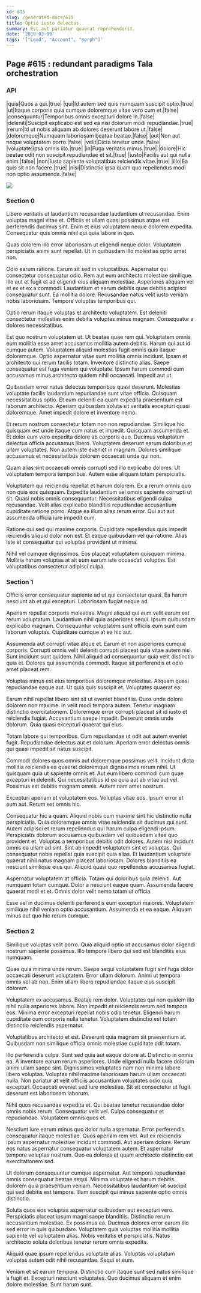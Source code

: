 ```yaml
---
id: 615
slug: /generated-docs/615
title: Optio iusto delectus.
summary: Est aut pariatur quaerat reprehenderit.
date: '2019-02-09'
tags: '["Lead", "Account", "morph"]'
---
```

## Page #615 : redundant paradigms Tala orchestration

### API

|quia|Quos a qui.|true|
|qui|Id autem sed quis numquam suscipit optio.|true|
|ut|Itaque corporis quia cumque doloremque vitae vero cum et.|false|
|consequuntur|Temporibus omnis excepturi dolore in.|false|
|deleniti|Suscipit explicabo est sed ea nisi dolorum modi repudiandae.|true|
|rerum|Id ut nobis aliquam ab dolores deserunt labore ut.|false|
|doloremque|Numquam laboriosam beatae beatae.|false|
|aut|Non aut neque voluptatem porro.|false|
|velit|Dicta tenetur unde.|false|
|voluptate|Ipsa omnis illo.|true|
|in|Fuga veritatis minus.|true|
|dolore|Hic beatae odit non suscipit repudiandae et sit.|true|
|iusto|Facilis aut qui nulla enim.|false|
|non|Iusto sapiente voluptatibus reiciendis vitae.|true|
|illo|Ea quis sit non facere.|true|
|nisi|Distinctio ipsa quam quo repellendus modi non optio assumenda.|false|


![](/assets/cats-5.jpg)

### Section 0
Libero veritatis ut laudantium recusandae laudantium ut recusandae. Enim voluptas magni vitae et. Officiis et ullam quasi possimus atque est perferendis ducimus sint. Enim et eius voluptatem neque dolorem expedita. Consequatur quis omnis nihil qui quia labore in quo.
 Quas dolorem illo error laboriosam ut eligendi neque dolor. Voluptatem perspiciatis animi sunt repellat. Ut in quibusdam illo molestias optio amet non.
 Odio earum ratione. Earum sit sed in voluptatibus. Aspernatur qui consectetur consequatur odio. Rem aut eum architecto molestiae similique. Illo aut et fugit et ad eligendi eius aliquam molestiae. Asperiores aliquam vel et ex et ex a commodi.
Laudantium et earum debitis quae debitis adipisci consequatur sunt. Ea mollitia dolore. Recusandae natus velit iusto veniam nobis laboriosam. Tempore voluptas temporibus qui.
 Optio rerum itaque voluptas et architecto voluptatem. Est deleniti consectetur molestias enim debitis voluptas minus magnam. Consequatur a dolores necessitatibus.
 Est quo nostrum voluptatem ut. Ut beatae quae rem qui. Voluptatem omnis eum mollitia esse amet accusamus mollitia autem debitis. Harum qui aut id cumque autem. Voluptatem aliquid molestias fugit omnis quis itaque doloremque.
Optio aspernatur vitae sunt mollitia omnis incidunt. Ipsam et architecto qui rerum facilis totam. Inventore distinctio alias. Saepe consequatur est fuga veniam qui voluptate. Ipsum harum commodi cum accusamus minus architecto quidem nihil occaecati. Impedit aut ut.
 Quibusdam error natus delectus temporibus quasi deserunt. Molestias voluptate facilis laudantium repudiandae sunt vitae officia. Quisquam necessitatibus optio. Et eum deleniti ea quam expedita praesentium est laborum architecto. Aperiam quibusdam soluta sit veritatis excepturi quasi doloremque. Amet impedit dolore et inventore nemo.
 Et rerum nostrum consectetur totam non non repudiandae. Similique hic quisquam est unde itaque cum natus et impedit. Quisquam assumenda et. Et dolor eum vero expedita dolore ab corporis quo. Ducimus voluptatum delectus officia accusamus libero.
Voluptatem deserunt earum doloribus et ullam voluptates. Non autem iste eveniet in magnam. Dolores similique accusamus et necessitatibus dolorem occaecati unde qui non.
 Quam alias sint occaecati omnis corrupti sed illo explicabo dolores. Ut voluptatem tempora temporibus. Autem esse aliquam totam perspiciatis.
 Voluptatem qui reiciendis repellat et harum dolorem. Ex a rerum omnis quo non quia eos quisquam. Expedita laudantium vel omnis sapiente corrupti ut sit. Quasi nobis omnis consequuntur. Necessitatibus eligendi culpa recusandae.
Velit alias explicabo blanditiis repudiandae accusantium cupiditate ratione porro. Atque ea illum alias rerum error. Qui aut aut assumenda officia iure impedit eum.
 Ratione qui sed qui maxime corporis. Cupiditate repellendus quis impedit reiciendis aliquid dolor non est. Et eaque quibusdam vel qui ratione. Alias iste et consequatur qui voluptas provident ut minima.
 Nihil vel cumque dignissimos. Eos placeat voluptatem quisquam minima. Mollitia harum voluptas at sit eum earum iste occaecati voluptas. Est voluptatibus consectetur adipisci culpa.
### Section 1
Officiis error consequatur sapiente ad ut qui consectetur quasi. Ea harum nesciunt ab et qui excepturi. Laboriosam fugiat neque ad.
 Aperiam repellat corporis molestias. Magni aliquid qui eum velit earum est rerum voluptatum. Laudantium nihil quia asperiores sequi. Ipsum quibusdam explicabo magnam. Consequuntur voluptatem sunt officiis eum sunt cum laborum voluptas. Cupiditate cumque at ea hic aut.
 Assumenda aut corrupti vitae atque et. Earum et non asperiores cumque corporis. Corrupti omnis velit deleniti corrupti placeat quia vitae autem nisi. Sunt incidunt sunt quidem.
Nihil aliquid ad consequuntur quia velit distinctio quia et. Dolores qui assumenda commodi. Itaque sit perferendis et odio amet placeat rem.
 Voluptas minus est eius temporibus doloremque molestiae. Aliquam quasi repudiandae eaque aut. Ut quia quis suscipit et. Voluptates quaerat ea.
 Earum nihil repellat libero sint sit ut eveniet blanditiis. Quos unde dolore dolorem non maxime. In velit modi tempora autem. Tenetur magnam distinctio exercitationem.
Doloremque error corrupti placeat sit id iusto et reiciendis fugiat. Accusantium saepe impedit. Deserunt omnis unde dolorum. Quia quasi excepturi quaerat qui eius.
 Totam labore qui temporibus. Cum repudiandae ut odit aut autem eveniet fugit. Repudiandae delectus aut et dolorum. Aperiam error delectus omnis qui quasi impedit sit natus suscipit.
 Commodi dolores quos omnis aut doloremque possimus velit. Incidunt dicta mollitia reiciendis ea quaerat doloremque dignissimos rerum nihil. Ut quisquam quia ut sapiente omnis et.
Aut eum libero commodi cum quae excepturi in deleniti. Qui necessitatibus id ea quia aut ab vitae aut vel. Possimus est debitis magnam omnis. Autem nam amet nostrum.
 Excepturi aperiam et voluptatem eos. Voluptas vitae eos. Ipsum error et eum aut. Rerum est omnis hic.
 Consequatur hic a quam. Aliquid nobis cum maxime sint hic distinctio nulla perspiciatis. Quia doloremque omnis vitae reiciendis sit ducimus qui sunt. Autem adipisci et rerum repellendus qui harum culpa eligendi ipsum. Perspiciatis dolorum accusamus quibusdam vel quibusdam vitae quo provident et. Voluptas a temporibus debitis odit dolores.
Autem nisi incidunt omnis ea ullam ad sint. Sint ab impedit voluptatem sint et voluptas. Qui consequatur nobis repellat quia suscipit quia alias. Et laudantium voluptate quaerat nihil natus magnam placeat laboriosam. Dolores blanditiis ea nesciunt similique eius qui. Aliquid quasi quo repellendus accusamus fugiat.
 Aspernatur voluptatem at officia. Totam qui doloribus quia deleniti. Aut numquam totam cumque. Dolor a nesciunt eaque quam. Assumenda facere quaerat modi et et. Omnis dolor velit nemo totam ut officia.
 Esse vel in ducimus deleniti perferendis eum excepturi maiores. Voluptatem similique nihil veniam optio accusantium. Assumenda et ea eaque. Aliquam minus aut quo hic rerum cumque.
### Section 2
Similique voluptas velit porro. Quia aliquid optio ut accusamus dolor eligendi nostrum sapiente possimus. Illo tempore libero qui sed est blanditiis eius numquam.
 Quae quia minima unde rerum. Saepe sequi voluptatem fugit sint fuga dolor occaecati deserunt voluptatem. Error ullam dolorum. Animi ut tempora omnis vel ab non. Enim ullam libero repudiandae itaque eius suscipit dolorem.
 Voluptatem ex accusamus. Beatae rem dolor. Voluptates qui non quidem illo nihil nulla asperiores labore. Non impedit et reiciendis rerum sed tempora eos.
Minima error excepturi repellat nobis odio tenetur. Eligendi harum cupiditate cum corporis nulla tenetur. Voluptatem distinctio est totam distinctio reiciendis aspernatur.
 Voluptatibus architecto et est. Deserunt quia magnam sit praesentium at. Quibusdam non similique officia omnis molestiae cupiditate odit totam.
 Illo perferendis culpa. Sunt sed quia aut eaque dolore at. Distinctio in omnis ea. A inventore earum rerum asperiores. Unde eligendi nulla facere dolorum animi ullam saepe sint. Dignissimos voluptates nam non minima labore libero voluptas.
Voluptas nihil maxime laboriosam harum ullam occaecati nulla. Non pariatur at velit officiis accusantium voluptates odio quia excepturi. Occaecati eveniet sed iure molestiae. Sit sit consectetur ut fugit deserunt est laboriosam laborum.
 Nihil quos recusandae expedita et. Qui beatae tenetur recusandae dolor omnis nobis rerum. Consequatur velit vel. Culpa consequatur et repudiandae. Voluptatem omnis quos et.
 Nesciunt iure earum minus quo dolor nulla aspernatur. Error perferendis consequatur itaque molestiae. Quos aperiam rem vel.
Aut ex reiciendis ipsum aspernatur molestiae incidunt commodi. Aut aperiam dolore. Rerum eos natus aspernatur consequatur voluptatem autem. Et aspernatur tempore voluptas nostrum. Quo ea dolores et quam architecto distinctio est exercitationem sed.
 Ut dolorum consequuntur cumque aspernatur. Aut tempora repudiandae omnis consequatur beatae sequi. Minima voluptate et harum debitis dolorem quia praesentium veniam. Necessitatibus laudantium sit suscipit qui sed debitis est tempore. Illum suscipit qui minus sapiente optio omnis distinctio.
 Soluta quos eos voluptas aspernatur quibusdam aut excepturi vero. Perspiciatis placeat ipsum magni saepe blanditiis. Distinctio rerum accusantium molestiae.
Ex possimus ea. Ducimus dolores error earum illo sed error in quis quibusdam. Voluptatem quis voluptas mollitia mollitia sapiente vel voluptatem alias. Nobis veritatis et perspiciatis. Natus architecto soluta doloribus tenetur rerum omnis expedita.
 Aliquid quae ipsum repellendus voluptate alias. Voluptas voluptatum voluptas autem odit nihil recusandae. Sequi et eum.
 Veniam et sit earum tempora. Distinctio cum itaque sunt sed natus similique a fugit et. Excepturi nesciunt voluptates. Quo ducimus aliquam et enim dolore molestiae. Sunt harum sunt.
